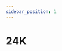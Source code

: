 ```yaml
---
sidebar_position: 1
---
```


# 24K

<Table
  header={['Datum', 'Thema', 'Inhalt']}
  compact
  selectable
  rows={[
    { cells: ['18.08.2021', 'Netzwerke', 'Schichtenmodell, TCP/IP-Schichtenmodell'] },
    { cells: ['25.08.2021', 'Netzwerke', 'Codierung, IP-Adresse'] },
    { cells: ['01.09.2021', 'Netzwerke', 'Routing & DNS'] },
    { cells: ['08.09.2021', 'Netzwerke', 'Protokolle, World Wide Web']},
    { cells: ['15.09.2021', 'Netzwerke', 'Workshop'] },
    { cells: ['22.09.2021', 'Netzwerke', 'Test'], type: 'test' },
    { cells: ['29.09.2021', 'Umweltwoche', ''], type: 'holiday' },
    { cells: ['06.10.2021', 'Herbstferien', ''], type: 'holiday' },
    { cells: ['13.10.2021', 'Herbstferien', ''], type: 'holiday' },
    { cells: ['20.10.2021', 'Herbstferien', ''], type: 'holiday' },
    { cells: ['27.10.2021', 'Kryptologie', 'Antike Verschlüsselungsverfahren'] },
    { cells: ['03.11.2021', 'Kryptologie', 'Symmetrische Verschlüsselung'] },
    { cells: ['10.11.2021', 'Kryptologie', "Semaine d'études"], type: 'holiday' },
    { cells: ['17.11.2021', 'Kryptologie', 'Asymmetrische Verschlüsselung'] },
    { cells: ['24.11.2021', 'Kryptologie', 'Hashfunktion'] },
    { cells: ['01.12.2021', 'Kryptologie', 'Digitale Signaturen'] },
    { cells: ['08.12.2021', 'Kryptologie', 'Kryptologie im Alltag'] },
    { cells: ['15.12.2021', 'Kryptologie', 'Test'], type: 'test' },
    { cells: ['22.12.2021', 'Kryptologie', 'Steganographie oder Funktionsweise Corona Tracing'] },
    { cells: ['29.12.2021', 'Winterferien', ''], type: 'holiday' },
    { cells: ['05.01.2022', 'Winterferien', ''], type: 'holiday' },
    { cells: ['12.01.2022', 'Datenbanken', ''] },
    { cells: ['19.01.2022', 'Notenschluss', ''], type: 'event' },
    { cells: ['19.01.2022', 'Datenbanken', ''] },
    { cells: ['26.01.2022', 'Datenbanken', ''] }
  ]}
/>